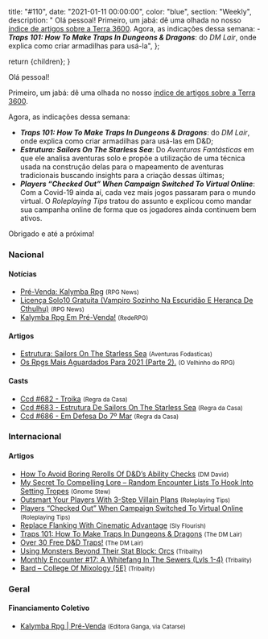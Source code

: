 
  title: "#110",
  date: "2021-01-11 00:00:00",
  color: "blue",
  section: "Weekly",
  description:
    "    Olá pessoal!    Primeiro, um jabá: dê uma olhada no nosso [índice de artigos sobre a Terra 3600](/alter-ego/cenarios/terra-3600/).    Agora, as indicações dessa semana:    - **_Traps 101: How To Make Traps In Dungeons &amp; Dragons_**: do *DM Lair*, onde explica como criar armadilhas para usá-la",
};

  return <InternalLayout meta={meta}>{children}</InternalLayout>;
}

Olá pessoal!

Primeiro, um jabá: dê uma olhada no nosso [índice de artigos sobre a Terra 3600](/alter-ego/cenarios/terra-3600/).

Agora, as indicações dessa semana:

- **_Traps 101: How To Make Traps In Dungeons &amp; Dragons_**: do _DM Lair_, onde explica como criar armadilhas para usá-las em D&amp;D;
- **_Estrutura: Sailors On The Starless Sea_**: Do _Aventuras Fantásticas_ em que ele analisa aventuras solo e propõe a utilização de uma técnica usada na construção delas para o mapeamento de aventuras tradicionais buscando insights para a criação dessas últimas;
- **_Players “Checked Out” When Campaign Switched To Virtual Online_**: Com a Covid-19 ainda aí, cada vez mais jogos passaram para o mundo virtual. O _Roleplaying Tips_ tratou do assunto e explicou como mandar sua campanha online de forma que os jogadores ainda continuem bem ativos.

Obrigado e até a próxima!

### Nacional

#### Notícias

- [Pré-Venda: Kalymba Rpg] <small>(RPG News)</small>
- [Licença Solo10 Gratuita (Vampiro Sozinho Na Escuridão E Herança De Cthulhu)] <small>(RPG News)</small>
- [Kalymba Rpg Em Pré-Venda!] <small>(RedeRPG)</small>

#### Artigos

- [Estrutura: Sailors On The Starless Sea] <small>(Aventuras Fodasticas)</small>
- [Os Rpgs Mais Aguardados Para 2021 (Parte 2).] <small>(O Velhinho do RPG)</small>

#### Casts

- [Ccd #682 - Troika] <small>(Regra da Casa)</small>
- [Ccd #683 - Estrutura De Sailors On The Starless Sea] <small>(Regra da Casa)</small>
- [Ccd #686 - Em Defesa Do 7º Mar] <small>(Regra da Casa)</small>

### Internacional

#### Artigos

- [How To Avoid Boring Rerolls Of D&amp;D’s Ability Checks] <small>(DM David)</small>
- [My Secret To Compelling Lore – Random Encounter Lists To Hook Into Setting Tropes] <small>(Gnome Stew)</small>
- [Outsmart Your Players With 3-Step Villain Plans] <small>(Roleplaying Tips)</small>
- [Players “Checked Out” When Campaign Switched To Virtual Online] <small>(Roleplaying Tips)</small>
- [Replace Flanking With Cinematic Advantage] <small>(Sly Flourish)</small>
- [Traps 101: How To Make Traps In Dungeons &amp; Dragons] <small>(The DM Lair)</small>
- [Over 30 Free D&amp;D Traps!] <small>(The DM Lair)</small>
- [Using Monsters Beyond Their Stat Block: Orcs] <small>(Tribality)</small>
- [Monthly Encounter #17: A Whitefang In The Sewers (Lvls 1-4)] <small>(Tribality)</small>
- [Bard – College Of Mixology (5E)] <small>(Tribality)</small>

### Geral

#### Financiamento Coletivo

- [Kalymba Rpg | Pré-Venda] <small>(Editora Ganga, via Catarse)</small>

[os rpgs mais aguardados para 2021 (parte 2).]: https://ovelhinhodorpg.wordpress.com/2021/01/04/os-rpgs-mais-aguardados-para-2021-parte-2/
[ccd #682 - troika]: https://regradacasa.podbean.com/e/ccd-682-troika/
[how to avoid boring rerolls of d&amp;d’s ability checks]: https://dmdavid.com/tag/how-to-avoid-boring-rerolls-of-dds-ability-checks/
[using monsters beyond their stat block: orcs]: https://www.tribality.com/2021/01/05/using-monsters-beyond-their-stat-block-orcs/
[traps 101: how to make traps in dungeons &amp; dragons]: https://www.thedmlair.com/2021/01/05/traps-101-how-to-make-traps-in-dungeons-dragons/
[pré-venda: kalymba rpg]: https://newsrpg.wordpress.com/2021/01/06/pre-venda-kalymba-rpg/
[kalymba rpg | pré-venda]: https://www.catarse.me/kalymbarpg2
[my secret to compelling lore – random encounter lists to hook into setting tropes]: https://gnomestew.com/my-secret-to-compelling-lore-random-encounter-lists-to-hook-into-setting-tropes/
[monthly encounter #17: a whitefang in the sewers (lvls 1-4)]: https://www.tribality.com/2021/01/06/monthly-encounter-17-a-whitefang-in-the-sewers-lvls-1-4/
[ccd #683 - estrutura de sailors on the starless sea]: https://regradacasa.podbean.com/e/ccd-683-estrutura-de-sailors-on-the-starless-sea/
[estrutura: sailors on the starless sea]: https://aventurasfodasticas.blogspot.com/2020/12/analise-sailors-on-starless-sea.html
[bard – college of mixology (5e)]: https://www.tribality.com/2021/01/06/bard-college-of-mixology-5e/
[kalymba rpg em pré-venda!]: https://www.rederpg.com.br/2021/01/06/kalymba-rpg-em-pre-venda/
[outsmart your players with 3-step villain plans]: https://www.roleplayingtips.com/npcs-roleplaying/outsmart-your-players-with-3-step-villain-plans/
[licença solo10 gratuita (vampiro sozinho na escuridão e herança de cthulhu)]: https://newsrpg.wordpress.com/2021/01/09/licenca-solo10/
[over 30 free d&amp;d traps!]: https://www.thedmlair.com/2021/01/09/free-dd-traps/
[players “checked out” when campaign switched to virtual online]: https://www.roleplayingtips.com/players-characters/players-checked-out-when-campaign-switched-to-virtual-online/
[replace flanking with cinematic advantage]: https://slyflourish.com/cinematic_advantage.html
[ccd #686 - em defesa do 7º mar]: https://regradacasa.podbean.com/e/ccd-686-em-defesa-do-7º-mar/

